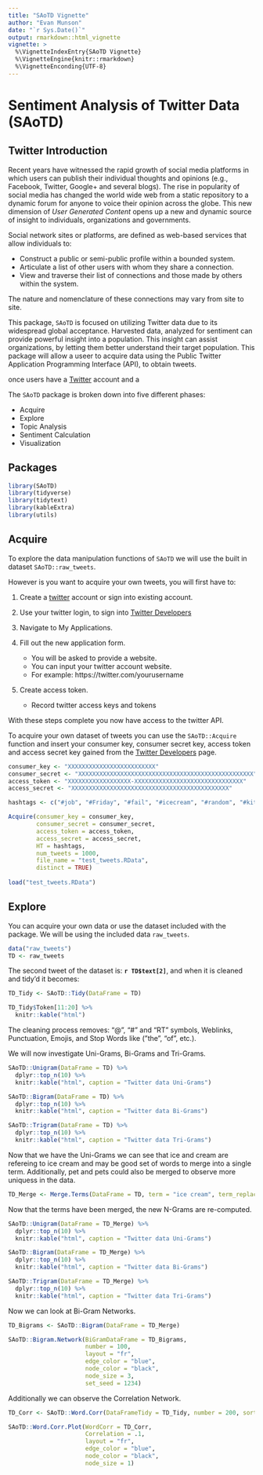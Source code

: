 ```yaml
---
title: "SAoTD Vignette"
author: "Evan Munson"
date: "`r Sys.Date()`"
output: rmarkdown::html_vignette
vignette: >
  %\VignetteIndexEntry{SAoTD Vignette}
  %\VignetteEngine{knitr::rmarkdown}
  %\VignetteEnconding{UTF-8}
---
```


# Sentiment Analysis of Twitter Data (SAoTD)

## Twitter Introduction

Recent years have witnessed the rapid growth of social media platforms in which users can publish their individual thoughts and opinions (e.g., Facebook, Twitter, Google+ and several blogs).  The rise in popularity of social media has changed the world wide web from a static repository to a dynamic forum for anyone to voice their opinion across the globe.  This new dimension of _User Generated Content_ opens up a new and dynamic source of insight to individuals, organizations and governments.

Social network sites or platforms, are defined as web-based services that allow individuals to:

* Construct a public or semi-public profile within a bounded system.
* Articulate a list of other users with whom they share a connection.
* View and traverse their list of connections and those made by others within the system.

The nature and nomenclature of these connections may vary from site to site.

This package, `SAoTD` is focused on utilizing Twitter data due to its widespread global acceptance.  Harvested data, analyzed for sentiment can provide powerful insight into a population.  This insight can assist organizations, by letting them better understand their target population.  This package will allow a useer to acquire data using the Public Twitter Application Programming Interface (API), to obtain tweets.

once users have a [Twitter](https://twitter.com/) account and a 

The `SAoTD` package is broken down into five different phases:

* Acquire
* Explore
* Topic Analysis
* Sentiment Calculation
* Visualization

## Packages

```r
library(SAoTD)
library(tidyverse)
library(tidytext)
library(kableExtra)
library(utils)
```

## Acquire

To explore the data manipulation functions of `SAoTD` we will use the built in dataset `SAoTD::raw_tweets`.

However is you want to acquire your own tweets, you will first have to:

1. Create a [twitter](https://twitter.com/) account or sign into existing account.

2. Use your twitter login, to sign into [Twitter Developers](https://dev.twitter.com/apps/)

3. Navigate to My Applications.

4. Fill out the new application form.
    + You will be asked to provide a website.  
    + You can input your twitter account website.  
    + For example:  https://twitter.com/yourusername

5. Create access token.
    + Record twitter access keys and tokens
    
With these steps complete you now have access to the twitter API.

To acquire your own dataset of tweets you can use the `SAoTD::Acquire` function and insert your consumer key, consumer secret key, access token and access secret key gained from the [Twitter Developers](https://dev.twitter.com/apps/) page.

```r
consumer_key <- "XXXXXXXXXXXXXXXXXXXXXXXXX"
consumer_secret <- "XXXXXXXXXXXXXXXXXXXXXXXXXXXXXXXXXXXXXXXXXXXXXXXXXX"
access_token <- "XXXXXXXXXXXXXXXXXX-XXXXXXXXXXXXXXXXXXXXXXXXXXXXXXX"
access_secret <- "XXXXXXXXXXXXXXXXXXXXXXXXXXXXXXXXXXXXXXXXXXXXX"

hashtags <- c("#job", "#Friday", "#fail", "#icecream", "#random", "#kitten", "#airline")

Acquire(consumer_key = consumer_key, 
        consumer_secret = consumer_secret,
        access_token = access_token, 
        access_secret = access_secret,
        HT = hashtags,
        num_tweets = 1000,
        file_name = "test_tweets.RData",
        distinct = TRUE)
         
load("test_tweets.RData")
```

## Explore

You can acquire your own data or use the dataset included with the package.  We will be using the included data `raw_tweets`.

```r
data("raw_tweets")
TD <- raw_tweets
```

The second tweet of the dataset is:  __`r TD$text[2]`__, and when it is cleaned and tidy'd it becomes:

```r
TD_Tidy <- SAoTD::Tidy(DataFrame = TD)

TD_Tidy$Token[11:20] %>% 
  knitr::kable("html")
```

The cleaning process removes:  “@”, “#” and "RT" symbols, Weblinks, Punctuation, Emojis, and Stop Words like (”the”, “of”, etc.).

We will now investigate Uni-Grams, Bi-Grams and Tri-Grams.

```r
SAoTD::Unigram(DataFrame = TD) %>% 
  dplyr::top_n(10) %>% 
  knitr::kable("html", caption = "Twitter data Uni-Grams")
```

```r
SAoTD::Bigram(DataFrame = TD) %>% 
  dplyr::top_n(10) %>% 
  knitr::kable("html", caption = "Twitter data Bi-Grams")
```

```r
SAoTD::Trigram(DataFrame = TD) %>% 
  dplyr::top_n(10) %>% 
  knitr::kable("html", caption = "Twitter data Tri-Grams")
```

Now that we have the Uni-Grams we can see that ice and cream are refereing to ice cream and may be good set of words to merge into a single term.  Additionally, pet and pets could also be merged to observe more uniquess in the data.

```r
TD_Merge <- Merge.Terms(DataFrame = TD, term = "ice cream", term_replacement = "icecream")
```

Now that the terms have been merged, the new N-Grams are re-computed.

```r
SAoTD::Unigram(DataFrame = TD_Merge) %>% 
  dplyr::top_n(10) %>% 
  knitr::kable("html", caption = "Twitter data Uni-Grams")
```

```r
SAoTD::Bigram(DataFrame = TD_Merge) %>% 
  dplyr::top_n(10) %>% 
  knitr::kable("html", caption = "Twitter data Bi-Grams")
```

```r
SAoTD::Trigram(DataFrame = TD_Merge) %>% 
  dplyr::top_n(10) %>% 
  knitr::kable("html", caption = "Twitter data Tri-Grams")
```

Now we can look at Bi-Gram Networks.

```r
TD_Bigrams <- SAoTD::Bigram(DataFrame = TD_Merge)

SAoTD::Bigram.Network(BiGramDataFrame = TD_Bigrams,
                      number = 100, 
                      layout = "fr", 
                      edge_color = "blue", 
                      node_color = "black", 
                      node_size = 3,
                      set_seed = 1234)
```

Additionally we can observe the Correlation Network.

```r
TD_Corr <- SAoTD::Word.Corr(DataFrameTidy = TD_Tidy, number = 200, sort = TRUE)

SAoTD::Word.Corr.Plot(WordCorr = TD_Corr, 
                      Correlation = .1, 
                      layout = "fr", 
                      edge_color = "blue", 
                      node_color = "black", 
                      node_size = 1)
```





